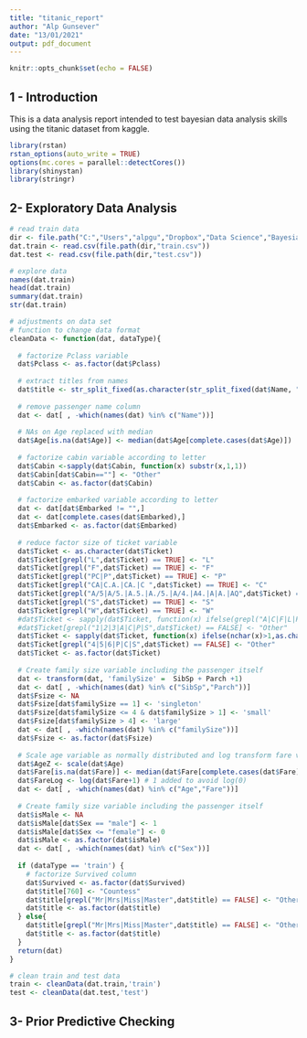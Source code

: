 ```yaml
---
title: "titanic_report"
author: "Alp Gunsever"
date: "13/01/2021"
output: pdf_document
---
```


```r
knitr::opts_chunk$set(echo = FALSE)
```

## 1 - Introduction 

This is a data analysis report intended to test bayesian data analysis skills using the titanic dataset from kaggle.

```r
library(rstan)
rstan_options(auto_write = TRUE)
options(mc.cores = parallel::detectCores())
library(shinystan)
library(stringr)
```

## 2- Exploratory Data Analysis

```r
# read train data
dir <- file.path("C:","Users","alpgu","Dropbox","Data Science","Bayesian Data Analysis","BDA3 (Gelman)","titanic","data")
dat.train <- read.csv(file.path(dir,"train.csv"))
dat.test <- read.csv(file.path(dir,"test.csv"))

# explore data
names(dat.train)
head(dat.train)
summary(dat.train)
str(dat.train)

# adjustments on data set
# function to change data format
cleanData <- function(dat, dataType){
  
  # factorize Pclass variable
  dat$Pclass <- as.factor(dat$Pclass)  
  
  # extract titles from names
  dat$title <- str_split_fixed(as.character(str_split_fixed(dat$Name, ",", 2)[,2]),". ",2)[,1]
  
  # remove passenger name column
  dat <- dat[ , -which(names(dat) %in% c("Name"))]
  
  # NAs on Age replaced with median
  dat$Age[is.na(dat$Age)] <- median(dat$Age[complete.cases(dat$Age)])
  
  # factorize cabin variable according to letter
  dat$Cabin <-sapply(dat$Cabin, function(x) substr(x,1,1))
  dat$Cabin[dat$Cabin==""] <- "Other"
  dat$Cabin <- as.factor(dat$Cabin)
  
  # factorize embarked variable according to letter
  dat <- dat[dat$Embarked != "",]
  dat <- dat[complete.cases(dat$Embarked),]
  dat$Embarked <- as.factor(dat$Embarked)
  
  # reduce factor size of ticket variable
  dat$Ticket <- as.character(dat$Ticket)
  dat$Ticket[grepl("L",dat$Ticket) == TRUE] <- "L"
  dat$Ticket[grepl("F",dat$Ticket) == TRUE] <- "F"
  dat$Ticket[grepl("PC|P",dat$Ticket) == TRUE] <- "P"
  dat$Ticket[grepl("CA|C.A.|CA.|C ",dat$Ticket) == TRUE] <- "C"
  dat$Ticket[grepl("A/5|A/5.|A.5.|A./5.|A/4.|A4.|A|A.|AQ",dat$Ticket) == TRUE] <- "A"
  dat$Ticket[grepl("S",dat$Ticket) == TRUE] <- "S"
  dat$Ticket[grepl("W",dat$Ticket) == TRUE] <- "W"
  #dat$Ticket <- sapply(dat$Ticket, function(x) ifelse(grepl("A|C|F|L|P|S|W",substring(x,1,1))==FALSE,substring(x,1,1),x))
  #dat$Ticket[grepl("1|2|3|A|C|P|S",dat$Ticket) == FALSE] <- "Other"
  dat$Ticket <- sapply(dat$Ticket, function(x) ifelse(nchar(x)>1,as.character(nchar(x)),x))
  dat$Ticket[grepl("4|5|6|P|C|S",dat$Ticket) == FALSE] <- "Other"
  dat$Ticket <- as.factor(dat$Ticket)
  
  # Create family size variable including the passenger itself
  dat <- transform(dat, 'familySize' =  SibSp + Parch +1)
  dat <- dat[ , -which(names(dat) %in% c("SibSp","Parch"))]
  dat$Fsize <- NA
  dat$Fsize[dat$familySize == 1] <- 'singleton'
  dat$Fsize[dat$familySize <= 4 & dat$familySize > 1] <- 'small'
  dat$Fsize[dat$familySize > 4] <- 'large'
  dat <- dat[ , -which(names(dat) %in% c("familySize"))]
  dat$Fsize <- as.factor(dat$Fsize)
  
  # Scale age variable as normally distributed and log transform fare variable
  dat$AgeZ <- scale(dat$Age)
  dat$Fare[is.na(dat$Fare)] <- median(dat$Fare[complete.cases(dat$Fare)])
  dat$FareLog <- log(dat$Fare+1) # 1 added to avoid log(0)
  dat <- dat[ , -which(names(dat) %in% c("Age","Fare"))]
  
  # Create family size variable including the passenger itself
  dat$isMale <- NA
  dat$isMale[dat$Sex == "male"] <- 1
  dat$isMale[dat$Sex <= "female"] <- 0
  dat$isMale <- as.factor(dat$isMale)
  dat <- dat[ , -which(names(dat) %in% c("Sex"))]
  
  if (dataType == 'train') {
    # factorize Survived column
    dat$Survived <- as.factor(dat$Survived)
    dat$title[760] <- "Countess"
    dat$title[grepl("Mr|Mrs|Miss|Master",dat$title) == FALSE] <- "Other"
    dat$title <- as.factor(dat$title)
  } else{
    dat$title[grepl("Mr|Mrs|Miss|Master",dat$title) == FALSE] <- "Other"
    dat$title <- as.factor(dat$title)  
  }
  return(dat)
}

# clean train and test data
train <- cleanData(dat.train,'train')
test <- cleanData(dat.test,'test')
```

## 3- Prior Predictive Checking